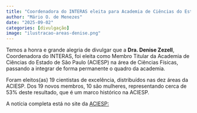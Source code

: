 ```yaml
---
title: "Coordenadora do INTERAS eleita para Academia de Ciências do Estado de São Paulo"
author: "Mário O. de Menezes"
date: "2025-09-02"
categories: [divulgação]
image: "ilustracao-areas-denise.png"
---
```


Temos a honra e grande alegria de divulgar que a **Dra. Denise Zezell**, Coordenadora do INTERAS, foi eleita como Membro Titular da Academia de Ciências do Estado de São Paulo (ACIESP) na área de Ciências Físicas, passando a integrar de forma permanente o quadro da academia.

Foram eleitos(as) 19 cientistas de excelência, distribuídos nas dez áreas da ACIESP. Dos 19 novos membros, 10 são mulheres, representando cerca de 53% deste resultado, que é um marco histórico na ACIESP.

A notícia completa está no site da [ACIESP:](https://aciesp.org.br/novos-membros-da-aciesp-eleicao-2025/)